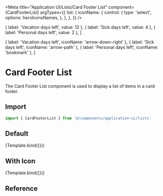 
<Meta
  title="Application UI/Lists/Card Footer List"
  component={CardFooterList}
  argTypes={{
    list: {
      iconName: {
        control: {
          type: 'select',
          options: heroIconsNames,
        },
      },
    },
  }}
/>

  { label: 'Vacation days left', value: 12 },
  { label: 'Sick days left', value: 4 },
  { label: 'Personal days left', value: 2 },
]

  { label: 'Vacation days left', iconName: 'arrow-down-right' },
  { label: 'Sick days left', iconName: 'arrow-path' },
  { label: 'Personal days left', iconName: 'bookmark' },
]


# Card Footer List

The Card Footer List component is used to display a list of items in a card footer.

## Import

```js
import { CardFooterList } from '@/components/application-ui/lists'
```

## Default

<Canvas>
  <Story
    name="Default"
    args={{
      list,
    }}
  >
    {Template.bind({})}
  </Story>
</Canvas>

## With Icon

<Canvas>
  <Story
    name="With Icon"
    args={{
      list: listWithIcon,
    }}
  >
    {Template.bind({})}
  </Story>
</Canvas>

## Reference

<ArgsTable of={CardFooterList} />
